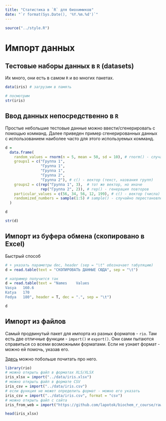 ```yaml
---
title: "Статистика в `R` для биохимиков"
date: "`r format(Sys.Date(), '%Y.%m.%d')`"
---
```


```r
source("../style.R")
```

# Импорт данных

## Тестовые наборы данных в `R` (datasets)

Их много, они есть в самом `R` и во многих пакетах.

```r
data(iris) # загрузим в память

# посмотрим
str(iris)
```

## Ввод данных непосредственно в `R`

Простые небольшие тестовые данные можно ввести/сгенерировать с помощью комманд. Далее приведен пример сгенерированных данных с использованием наиболее часто для этого используемых комманд.

```r
d = 
  data.frame(
    random_values = rnorm(n = 5, mean = 50, sd = 10), # rnorm() - случайные числа
    groups1 = c("Группа 1", 
                "Группа 1", 
                "Группа 1", 
                "Группа 2", 
                "Группа 2"), # c() - вектор (текст, названия групп)
    groups2 = c(rep("Группа 1", 3),  # тот же вектор, но иначе
                rep("Группа 2", 2)), # rep() - генерация повторов
    particular_values = c(56, 34, 56, 12, 199), # c() - вектор (числа)
    randomized_numbers = sample(1:5) # sample() - случайно перестановленные числа 1-5
  )

d

str(d)
```

## Импорт из буфера обмена (скопировано в Excel)

Быстрый способ 

```r
# + указать параметры dec, header (sep = "\t" обозначает табуляцию)
d = read.table(text = "СКОПИРОВАТЬ ДАННЫЕ СЮДА", sep = "\t") 

# например получится так
d = read.table(text = "Names 	Values
Vasya	160.6
Katya	170
Fedya	180", header = T, dec = ".", sep = "\t")

d
```

## Импорт из файлов

Самый продвинутый пакет для импорта из разных форматов - `rio`. Там есть две отличные функции - `import()` и `export()`. Они сами пытаются справиться со всеми возможными форматами. Если не узнает формат - можно ей помочь, указав его. 

[Здесь](https://cran.r-project.org/web/packages/rio/vignettes/rio.html) можно побольше почитать про него.

```r
library(rio)
# можно открыть файл в форматах XLS/XLSX
iris_xlsx = import("../data/iris.xlsx")
# можно открыть файл в формате CSV
iris_csv = import("../data/iris.csv")
# если функция не может определить формат - можно его указать
iris_csv = import("../data/iris.csv", format = "csv")
# можно открыть файл с сайта
iris_from_web = import("https://github.com/lapotok/biochem_r_course/raw/master/data/iris.xlsx")

head(iris_xlsx)
```
